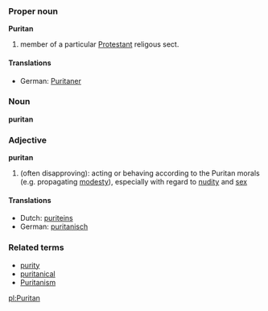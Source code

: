 ===Proper noun===
'''Puritan'''

# member of a particular [[Protestant]] religous sect.

====Translations====
*German: [[Puritaner]]

===Noun===
'''puritan'''

===Adjective===
'''puritan'''

# (often disapproving): acting or behaving according to the Puritan morals (e.g. propagating [[modesty]]), especially with regard to [[nudity]] and [[sex]]

====Translations====
*Dutch: [[puriteins]]
*German: [[puritanisch]]

===Related terms===
*[[purity]]
*[[puritanical]]
*[[Puritanism]]

[[pl:Puritan]]